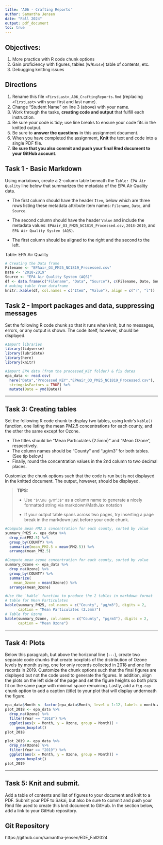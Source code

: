 ```yaml
---
title: 'A06 - Crafting Reports'
author: Samantha Jensen  
date: "Fall 2024"
output: pdf_document
toc: true 
---
```

\listoffigures

## Objectives:

1.  More practice with R code chunk options
2.  Gain proficiency with figures, tables (w/`Kable`) table of contents, etc.
3.  Debugging knitting issues

## Directions

1.  Rename this file `<FirstLast>_A06_CraftingReports.Rmd` (replacing `<FirstLast>` with your first and last name).
2.  Change "Student Name" on line 3 (above) with your name.
3.  Work through the tasks, **creating code and output** that fulfill each instruction.
4.  Be sure your code is tidy; use line breaks to ensure your code fits in the knitted output.
5.  Be sure to **answer the questions** in this assignment document.
6.  When you have completed the assignment, **Knit** the text and code into a single PDF file.
7.  **Be sure that you also commit and push your final Rmd document to your GitHub account**.

## Task 1 - Basic Markdown

Using markdown, create a 2-column table beneath the `Table: EPA Air Quality` line below that summarizes the metadata of the EPA Air Quality data.

- The first column should have the header `Item`, below which are three rows listing these metadata attribute item names: `Filename`, `Date`, and `Source`.

- The second column should have the header `Value` and include the metadata values: `EPAair_O3_PM25_NC1819_Processed.csv`, `2018-2019`, and `EPA Air Quality System (AQS)`.

- The first column should be aligned to the right and the second to the left.

Table: EPA Air Quality
```r
# Creating the Data frame 
Filename <- "EPAair_O3_PM25_NC1819_Processed.csv"
Date <- "2018-2019"
Source <- "EPA Air Quality System (AQS)"
df <- data.frame(c("Filename", "Data", "Source"), c(Filename, Date, Source))
# making table from dataframe 
knitr::kable(df, col.names = c("Item", "Value"), align = c("r", "l"))
```



## Task 2 - Import packages and data, suppressing messages

Set the following R code chunk so that it runs when knit, but no messages, errors, or any output is shown. The code itself, however, should be displayed.

```r
#Import libraries
library(tidyverse)
library(lubridate)
library(here)
library(knitr)

#Import EPA data (from the processed_KEY folder) & fix dates
epa_data <- read.csv(
  here("Data","Processed_KEY","EPAair_O3_PM25_NC1819_Processed.csv"),
  stringsAsFactors = TRUE) %>% 
  mutate(Date = ymd(Date))
```

---

## Task 3: Creating tables

Set the following R code chunk to display two tables, using knitr's `kable()` function, one listing the mean PM2.5 concentrations for each county, and the other the same except for Ozone. 

-   The titles should be "Mean Particulates (2.5mm)" and "Mean Ozone", respectively. 
-   The column names should be "County" and "µg/m3" for both tables. (See tip below.)
-   Finally, round the concentration values in the 2nd column to two decimal places.

Customize the chunk options such that the code is run but is not displayed in the knitted document. The output, however, should be displayed.

> **TIPS:**
>
> -   Use `"$\\mu g/m^3$"` as a column name to generate a nicely formatted string via markdown/MathJax notation
>
> -   If your output table spans across two pages, try inserting a page break in the markdown just before your code chunk.


```r
#Compute mean PM2.5 concentration for each county, sorted by value
summary_PM25 <- epa_data %>% 
  drop_na(PM2.5) %>% 
  group_by(COUNTY) %>% 
  summarize(mean_PM2.5 = mean(PM2.5)) %>% 
  arrange(mean_PM2.5)

#Compute mean ozone concentration for each county, sorted by value
summary_Ozone <- epa_data %>% 
  drop_na(Ozone) %>% 
  group_by(COUNTY) %>% 
  summarize(
    mean_Ozone = mean(Ozone)) %>% 
  arrange(mean_Ozone)

#Use the `kable` function to produce the 2 tables in markdown format
# table for Mean Particulates
kable(summary_PM25, col.names = c("County", "µg/m3"), digits = 2, 
      caption = "Mean Particulates (2.5mm)")
# Table for Ozone 
kable(summary_Ozone, col.names = c("County", "µg/m3"), digits = 2, 
      caption = "Mean Ozone")
```

---

## Task 4: Plots

Below this paragraph, but above the horizonal line (`---`), create two separate code chunks that create boxplots of the distribution of Ozone levels by month using, one for only records collected in 2018 and one for records in 2019. Customize the chunk options such that the final figures are displayed but not the code used to generate the figures. In addition, align the plots on the left side of the page and set the figure heights so both plots fit on the same page with minimal space remaining. Lastly, add a `fig.cap` chunk option to add a caption (title) to your plot that will display underneath the figure.
```r
epa_data$Month <- factor(epa_data$Month, level = 1:12, labels = month.abb)
plot_2018 <- epa_data %>% 
  drop_na(Ozone) %>% 
  filter(Year == "2018") %>% 
  ggplot(aes(x = Month, y = Ozone, group = Month)) +
     geom_boxplot() 
plot_2018

```

```r
plot_2019 <- epa_data %>% 
  drop_na(Ozone) %>% 
  filter(Year == "2019") %>% 
  ggplot(aes(x = Month, y = Ozone, group = Month)) +
     geom_boxplot() 
plot_2019
```

---

\newpage

## Task 5: Knit and submit.

Add a table of contents and list of figures to your document and knit to a PDF. Submit your PDF to Sakai, but also be sure to commit and push your Rmd file used to create this knit document to GitHub. In the section below, add a link to your GitHub repository.

## Git Repository
https://github.com/samantha-jensen/EDE_Fall2024
